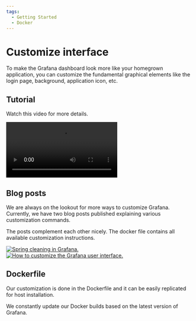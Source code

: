```yaml
---
tags:
  - Getting Started
  - Docker
---
```



# Customize interface

To make the Grafana dashboard look more like your homegrown application, you can customize the fundamental graphical elements like the login page, background, application icon, etc.

## Tutorial

Watch this video for more details.

<Video
  src="https://www.youtube.com/embed/3GRoa8TzIxY"
  title="Change titles, icons, footer, default dashboard in Grafana 9."
/>

## Blog posts

We are always on the lookout for more ways to customize Grafana. Currently, we have two blog posts published explaining various customization commands. 

The posts complement each other nicely. The docker file contains all
available customization instructions.

<a href="/blog/how-to-customize-the-grafana-user-interface-8d70a42dc2b6">
  <Image
    title="Spring cleaning in Grafana."
    src="/img/blog/2022-08-14-customize-grafana/banner.png"
    zoom={false}
  />
</a>

<a href="/blog/how-to-customize-the-grafana-user-interface-8d70a42dc2b6">
  <Image
    title="How to customize the Grafana user interface."
    src="/img/blog/2022-08-14-customize-grafana/banner.png"
    zoom={false}
  />
</a>

## Dockerfile

Our customization is done in the Dockerfile and it can be easily replicated for host installation.

We constantly update our Docker builds based on the latest version of Grafana.

<Code
  url="https://github.com/VolkovLabs/volkovlabs-app/blob/main/Dockerfile"
  language="docker"
/>
